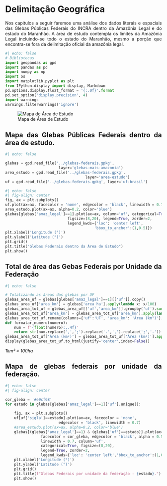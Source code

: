 # Delimitação Geográfica

<div style="text-align: justify"> 
Nos capitulos a seguir faremos uma análise dos dados literais e espaciais das Glebas Públicas Federais do INCRA dentro da Amazônia Legal e do estado do Maranhão. A área de estudo contempla os limites da Amazônia Legal incluindo-se todo o estado do Maranhão, mesmo a porção que encontra-se fora da delimitação oficial da amazônia legal.

```{python}
#| echo: false
# Bibliotecas
import geopandas as gpd
import pandas as pd
import numpy as np
import os
import matplotlib.pyplot as plt
from IPython.display import display, Markdown
pd.options.display.float_format = '{:.0f}'.format
pd.set_option('display.precision', 4)
import warnings
warnings.filterwarnings('ignore')
```

![Mapa de Área de Estudo](./img/a6-geral.jpg){fig-align="center" fig-pos="H" #fig-area-estudo}

## Mapa das Glebas Públicas Federais dentro da área de estudo.


```{python}
#| echo: false

glebas = gpd.read_file('../glebas-federais.gpkg', 
                        layer='glebas-mais-amazonia')
area_estudo = gpd.read_file('../glebas-federais.gpkg', 
                                    layer='area-estudo')
uf = gpd.read_file('../glebas-federais.gpkg', layer='uf-brasil')

```



```{python}
#| echo: false
#| fig-align: center
fig, ax = plt.subplots()
uf.plot(ax=ax, facecolor = 'none', edgecolor = 'black', linewidth = 0.7)
area_estudo.plot(ax=ax, alpha=0.2, color='blue')
glebas[glebas['amaz_legal']==1].plot(ax=ax, column='uf', categorical=True, 
                            figsize=(8,20), legend=True, zorder=2,
                            legend_kwds={'loc': 'center left',
                                        'bbox_to_anchor':(1,0.5)})
plt.xlabel('Longitude (°)')
plt.ylabel('Latitude (°)')
plt.grid()
plt.title("Glebas Federais dentro da Área de Estudo")
plt.show()
```




## Total de área das Gebas Federais por Unidade da Federação

:::{.table-center}
```{python}
#| echo: false

# Totalizando as áreas das glebas por UF
glebas_area_uf = glebas[glebas['amaz_legal']==1][['uf']].copy()
glebas_area_uf['area_km'] = glebas['area_ha'].apply(lambda x: x/100)
glebas_area_tot_uf = glebas_area_uf[['uf','area_km']].groupby('uf').sum('area_km').reset_index()
glebas_area_tot_uf['area_km'] = glebas_area_tot_uf['area_km'].apply(lambda x: str(f'{x:.4f}'))
glebas_area_tot_uf.rename(columns={'uf':'UF', 'area_km': 'Área (km²)'}, inplace=True)
def formatar_numero(numero):
    num = f'{float(numero):,.4f}'
    return str(num.replace(',',';').replace('.',',').replace(';','.'))
glebas_area_tot_uf['Área (km²)'] = glebas_area_tot_uf['Área (km²)'].apply(lambda x: formatar_numero(x))
display(glebas_area_tot_uf.to_html(justify='center',index=False))
```
:::
*1km² = 100ha*

## Mapa de glebas federais por unidade da federação.


```{python}
#| echo: false
#| fig-align: center

cor_gleba = '#e9cf68'
for estado in glebas[glebas['amaz_legal']==1]['uf'].unique():
    
    fig, ax = plt.subplots()
    uf[uf['sigla']==estado].plot(ax=ax, facecolor = 'none', 
                        edgecolor = 'black', linewidth = 0.7)
    #area_estudo.plot(ax=ax, alpha=0.2, color='blue')
    glebas[(glebas['amaz_legal']==1) & (glebas['uf']==estado)].plot(ax=ax,
                facecolor = cor_gleba, edgecolor = 'black', alpha = 0.5, 
                linewidth = 0.7, column='uf', 
                categorical=True, figsize=(8,20), 
                legend=True, zorder=2,
                legend_kwds={'loc': 'center left','bbox_to_anchor':(1,0.5)})
    plt.xlabel('Longitude (°)')
    plt.ylabel('Latitude (°)')
    plt.grid()
    plt.title(f"Glebas Federais por unidade da federação - {estado}.")
    plt.show()
```
</div>